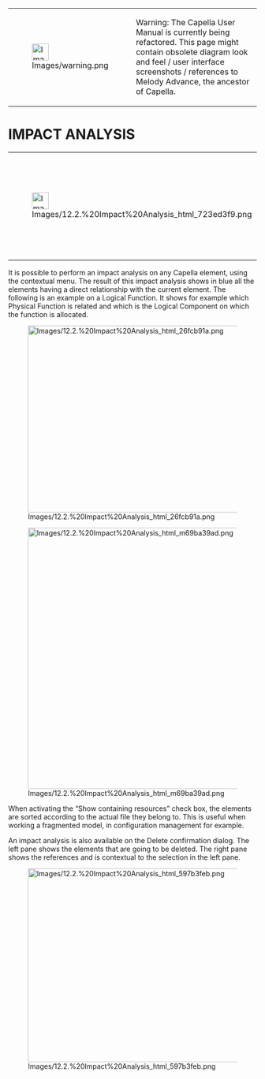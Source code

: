 <!--
  Copyright (c) 2006, 2015 THALES GLOBAL SERVICES.
  All rights reserved. This program and the accompanying materials
  are made available under the terms of the Eclipse Public License v1.0
  which accompanies this distribution, and is available at
  http://www.eclipse.org/legal/epl-v10.html

  Contributors:
       Thales - initial API and implementation
-->

{| border="1"
|-
| [[Image:Images/warning.png|34x34px]]
| Warning: The Capella User Manual is currently being refactored. This page might contain obsolete diagram look and feel / user interface screenshots / references to Melody Advance, the ancestor of Capella.
|}  

= IMPACT ANALYSIS =
         
{| border="1"
|-
| [[Image:Images/12.2.%20Impact%20Analysis_html_723ed3f9.png|34x34px]]
| This tool is going to be integrally refactored in one of the next version of Capella
|}  

It is possible to perform an impact analysis on any Capella element, using the contextual menu. The result of this impact analysis shows in blue all the elements having a direct relationship with the current element. The following is an example on a Logical Function. It shows for example which Physical Function is related and which is the Logical Component on which the function is allocated.

[[Image:Images/12.2.%20Impact%20Analysis_html_26fcb91a.png|429x379px]]

[[Image:Images/12.2.%20Impact%20Analysis_html_m69ba39ad.png|495x530px]]

When activating the &ldquo;Show containing resources&rdquo; check box, the elements are sorted according to the actual file they belong to. This is useful when working a fragmented model, in configuration management for example.

An impact analysis is also available on the Delete confirmation dialog. The left pane shows the elements that are going to be deleted. The right pane shows the references and is contextual to the selection in the left pane.

[[Image:Images/12.2.%20Impact%20Analysis_html_597b3feb.png|580x393px]]

<br>  